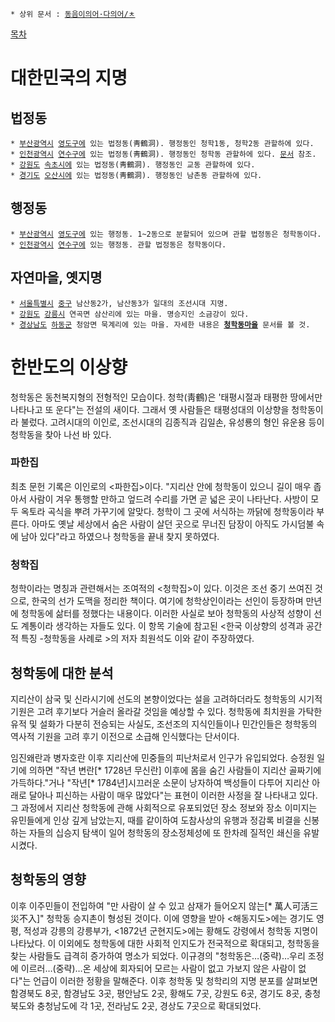  * 상위 문서 : [[동음이의어·다의어/ㅊ]]

[[목차]]

= 대한민국의 지명 =
== 법정동 ==
 * [[부산광역시]] [[영도구]]에 있는 법정동(靑鶴洞). 행정동인 청학1동, 청학2동 관할하에 있다.
 * [[인천광역시]] [[연수구]]에 있는 법정동(靑鶴洞). 행정동인 청학동 관할하에 있다. [[청학동(인천)|문서]] 참조.
 * [[강원도]] [[속초시]]에 있는 법정동(靑鶴洞). 행정동인 교동 관할하에 있다.
 * [[경기도]] [[오산시]]에 있는 법정동(靑鶴洞). 행정동인 남촌동 관할하에 있다.

== 행정동 ==
 * [[부산광역시]] [[영도구]]에 있는 행정동. 1~2동으로 분할되어 있으며 관할 법정동은 청학동이다.
 * [[인천광역시]] [[연수구]]에 있는 행정동. 관할 법정동은 청학동이다.

== 자연마을, 옛지명 ==
 * [[서울특별시]] [[중구(서울)|중구]] 남산동2가, 남산동3가 일대의 조선시대 지명.
 * [[강원도]] [[강릉시]] 연곡면 삼산리에 있는 마을. 명승지인 소금강이 있다.
 * [[경상남도]] [[하동군]] 청암면 묵계리에 있는 마을. 자세한 내용은 '''[[청학동마을]]''' 문서를 볼 것.

= 한반도의 이상향 =
청학동은 동천복지형의 전형적인 모습이다. 청학(靑鶴)은 '태평시절과 태평한 땅에서만 나타나고 또 운다"는 전설의 새이다. 그래서 옛 사람들은 태평성대의 이상향을 청학동이라 불렀다. 고려시대의 이인로, 조선시대의 김종직과 김일손, 유성룡의 형인 유운용 등이 청학동을 찾아 나선 바 있다.

=== 파한집 ===
최초 문헌 기록은 이인로의 <파한집>이다. "지리산 안에 청학동이 있으니 길이 매우 좁아서 사람이 겨우 통행할 만하고 엎드려 수리를 가면 곧 넓은 곳이 나타난다. 사방이 모두 옥토라 곡식을 뿌려 가꾸기에 알맞다. 청학이 그 곳에 서식하는 까닭에 청학동이라 부른다. 아마도 옛날 세상에서 숨은 사람이 살던 곳으로 무너진 담장이 아직도 가시덤불 속에 남아 있다"라고 하였으나 청학동을 끝내 찾지 못하였다.

=== 청학집 ===
청학이라는 명칭과 관련해서는 조여적의 <청학집>이 있다. 이것은 조선 중기 쓰여진 것으로, 한국의 선가 도맥을 정리한 책이다. 여기에 청학상인이라는 선인이 등장하며 만년에 청학동에 삶터를 정했다는 내용이다. 이러한 사실로 보아 청학동의 사상적 성향이 선도 계통이라 생각하는 자들도 있다. 이 항목 기술에 참고된 <한국 이상향의 성격과 공간적 특징 -청학동을 사례로 >의 저자 최원석도 이와 같이 주장하였다.

== 청학동에 대한 분석 ==
지리산이 삼국 및 신라시기에 선도의 본향이었다는 설을 고려하더라도 청학동의 시기적 기원은 고려 후기보다 거슬러 올라갈 것임을 예상할 수 있다. 청학동에 최치원을 가탁한 유적 및 설화가 다분히 전승되는 사실도, 조선조의 지식인들이나 민간인들은 청학동의 역사적 기원을 고려 후기 이전으로 소급해 인식했다는 단서이다.

임진왜란과 병자호란 이후 지리산에 민중들의 피난처로서 인구가 유입되었다. 승정원 일기에 의하면 "작년 변란[* 1728년 무신란] 이후에 몸을 숨긴 사람들이 지리산 골짜기에 가득하다."거나 "작년[* 1784년]시끄러운 소문이 낭자하여 백성들이 다투어 지리산 아래로 달아나 피신하는 사람이 매우 많았다"는 표현이 이러한 사정을 잘 나타내고 있다. 그 과정에서 지리산 청학동에 관해 사회적으로 유포되었던 장소 정보와 장소 이미지는 유민들에게 인상 깊게 남았는지, 때를 같이하여 도참사상의 유행과 정감록 비결을 신봉하는 자들의 십승지 탐색이 일어 청학동의 장소정체성에 또 한차례 질적인 쇄신을 유발시켰다.

== 청학동의 영향 ==
이후 이주민들이 전입하여 "만 사람이 살 수 있고 삼재가 들어오지 않는[* 萬人可活三災不入]" 청학동 승지촌이 형성된 것이다. 이에 영향을 받아 <해동지도>에는 경기도 영평, 적성과 강릉의 강릉부가, <1872년 군현지도>에는 황해도 강령에서 청학동 지명이 나타났다. 이 이외에도 청학동에 대한 사회적 인지도가 전국적으로 확대되고, 청학동을 찾는 사람들도 급격히 증가하여 명소가 되었다. 이규경의 "청학동은…(중략)…우리 조정에 이르러…(중략)…온 세상에 회자되어 모르는 사람이 없고 가보지 않은 사람이 없다"는 언급이 이러한 정황을 말해준다. 이후 청학동 및 청학리의 지명 분포를 살펴보면 함경북도 8곳, 함경남도 3곳, 평안남도 2곳, 황해도 7곳, 강원도 6곳, 경기도 8곳, 충청북도와 충청남도에 각 1곳, 전라남도 2곳, 경상도 7곳으로 확대되었다.
